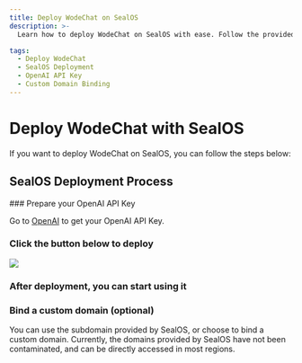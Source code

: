 ```yaml
---
title: Deploy WodeChat on SealOS
description: >-
  Learn how to deploy WodeChat on SealOS with ease. Follow the provided steps to set up WodeChat and start using it efficiently.

tags:
  - Deploy WodeChat
  - SealOS Deployment
  - OpenAI API Key
  - Custom Domain Binding
---
```


# Deploy WodeChat with SealOS

If you want to deploy WodeChat on SealOS, you can follow the steps below:

## SealOS Deployment Process

<Steps>
  ### Prepare your OpenAI API Key

  Go to [OpenAI](https://platform.openai.com/account/api-keys) to get your OpenAI API Key.

  ### Click the button below to deploy

  [![][deploy-button-image]][deploy-link]

  ### After deployment, you can start using it

  ### Bind a custom domain (optional)

  You can use the subdomain provided by SealOS, or choose to bind a custom domain. Currently, the domains provided by SealOS have not been contaminated, and can be directly accessed in most regions.
</Steps>

[deploy-button-image]: https://raw.githubusercontent.com/labring-actions/templates/main/Deploy-on-Sealos.svg
[deploy-link]: https://cloud.sealos.io/?openapp=system-template%3FtemplateName%3Dlobe-chat

